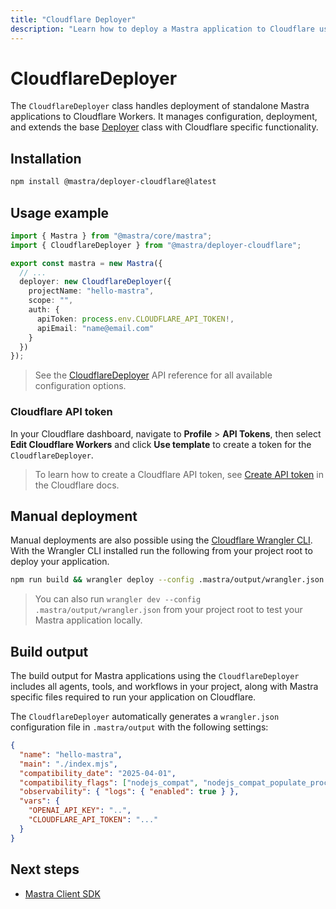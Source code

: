```yaml
---
title: "Cloudflare Deployer"
description: "Learn how to deploy a Mastra application to Cloudflare using the Mastra CloudflareDeployer"
---
```



# CloudflareDeployer

The `CloudflareDeployer` class handles deployment of standalone Mastra applications to Cloudflare Workers. It manages configuration, deployment, and extends the base [Deployer](/reference/deployer/deployer) class with Cloudflare specific functionality.

## Installation

```bash copy
npm install @mastra/deployer-cloudflare@latest
```

## Usage example

```typescript filename="src/mastra/index.ts" showLineNumbers copy
import { Mastra } from "@mastra/core/mastra";
import { CloudflareDeployer } from "@mastra/deployer-cloudflare";

export const mastra = new Mastra({
  // ...
  deployer: new CloudflareDeployer({
    projectName: "hello-mastra",
    scope: "",
    auth: {
      apiToken: process.env.CLOUDFLARE_API_TOKEN!,
      apiEmail: "name@email.com"
    }
  })
});
```

> See the [CloudflareDeployer](/reference/deployer/cloudflare) API reference for all available configuration options.

### Cloudflare API token

In your Cloudflare dashboard, navigate to **Profile** > **API Tokens**, then select **Edit Cloudflare Workers** and click **Use template** to create a token for the `CloudflareDeployer`.

> To learn how to create a Cloudflare API token, see [Create API token](https://developers.cloudflare.com/fundamentals/api/get-started/create-token/) in the Cloudflare docs.

## Manual deployment

Manual deployments are also possible using the [Cloudflare Wrangler CLI](https://developers.cloudflare.com/workers/wrangler/install-and-update/). With the Wrangler CLI installed run the following from your project root to deploy your application.

```bash copy
npm run build && wrangler deploy --config .mastra/output/wrangler.json
```

> You can also run `wrangler dev --config .mastra/output/wrangler.json` from your project root to test your Mastra application locally.

## Build output

The build output for Mastra applications using the `CloudflareDeployer` includes all agents, tools, and workflows in your project, along with Mastra specific files required to run your application on Cloudflare.

<FileTree>
  <FileTree.Folder name=".mastra" defaultOpen>
    <FileTree.Folder name="output" defaultOpen>
      <FileTree.File name="index.mjs" />
      </FileTree.Folder>
  </FileTree.Folder>
  <FileTree.File name="wrangler.json" />
  <FileTree.File name="package.json" />
</FileTree>

The `CloudflareDeployer` automatically generates a `wrangler.json` configuration file in `.mastra/output` with the following settings:

```json
{
  "name": "hello-mastra",
  "main": "./index.mjs",
  "compatibility_date": "2025-04-01",
  "compatibility_flags": ["nodejs_compat", "nodejs_compat_populate_process_env"],
  "observability": { "logs": { "enabled": true } },
  "vars": {
    "OPENAI_API_KEY": "..",
    "CLOUDFLARE_API_TOKEN": "..."
  }
}
```


## Next steps

- [Mastra Client SDK](/docs/client-js/overview)
